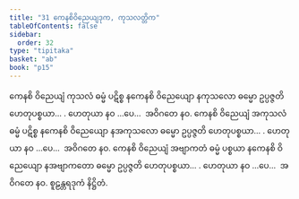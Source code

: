 ```yaml
---
title: "31 ကေနစိဝိညေယျဒုက, ကုသလတ္တိက"
tableOfContents: false
sidebar:
  order: 32
type: "tipitaka"
basket: "ab"
book: "p15"
---
```



<DynamicBreadcrumb />

<Division number="40" book="p15" e="ch" v="40" p="226">

<Paragraph number="115" book="p15">
ကေနစိ ဝိညေယျံ ကုသလံ ဓမ္မံ ပဋိစ္စ နကေနစိ ဝိညေယျော နကုသလော ဓမ္မော ဥပ္ပဇ္ဇတိ ဟေတုပစ္စယာ… . ဟေတုယာ နဝ …ပေ…  အဝိဂတေ နဝ.
</Paragraph>

<Paragraph number="116" book="p15">
ကေနစိ ဝိညေယျံ အကုသလံ ဓမ္မံ ပဋိစ္စ နကေနစိ ဝိညေယျော နအကုသလော ဓမ္မော ဥပ္ပဇ္ဇတိ ဟေတုပစ္စယာ… . ဟေတုယာ နဝ …ပေ…  အဝိဂတေ နဝ.
</Paragraph>

<Paragraph number="117" book="p15">
ကေနစိ ဝိညေယျံ အဗျာကတံ ဓမ္မံ ပစ္စယာ နကေနစိ ဝိညေယျော နအဗျာကတော ဓမ္မော ဥပ္ပဇ္ဇတိ ဟေတုပစ္စယာ… . ဟေတုယာ နဝ …ပေ…  အဝိဂတေ နဝ.

</Paragraph>
</Division>

<Paragraph number="118" type="center" book="p15">
စူဠန္တရဒုကံ နိဋ္ဌိတံ.
</Paragraph>